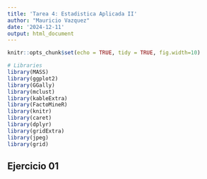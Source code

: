 ```yaml
---
title: 'Tarea 4: Estadistica Aplicada II'
author: "Mauricio Vazquez"
date: '2024-12-11'
output: html_document
---
```


```r
knitr::opts_chunk$set(echo = TRUE, tidy = TRUE, fig.width=10)

# Libraries
library(MASS)  
library(ggplot2)
library(GGally)
library(mclust)
library(kableExtra)
library(FactoMineR)
library(knitr)
library(caret)
library(dplyr)
library(gridExtra)
library(jpeg) 
library(grid)
```

## Ejercicio 01
